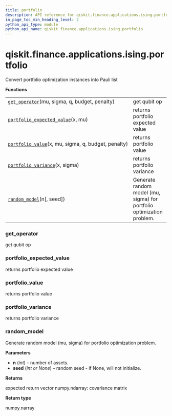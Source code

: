 ```yaml
---
title: portfolio
description: API reference for qiskit.finance.applications.ising.portfolio
in_page_toc_min_heading_level: 2
python_api_type: module
python_api_name: qiskit.finance.applications.ising.portfolio
---
```


<span id="module-qiskit.finance.applications.ising.portfolio" />

<span id="qiskit-finance-applications-ising-portfolio" />

# qiskit.finance.applications.ising.portfolio

Convert portfolio optimization instances into Pauli list

**Functions**

|                                                                                                                                                                                   |                                                                       |
| --------------------------------------------------------------------------------------------------------------------------------------------------------------------------------- | --------------------------------------------------------------------- |
| [`get_operator`](#qiskit.finance.applications.ising.portfolio.get_operator "qiskit.finance.applications.ising.portfolio.get_operator")(mu, sigma, q, budget, penalty)             | get qubit op                                                          |
| [`portfolio_expected_value`](#qiskit.finance.applications.ising.portfolio.portfolio_expected_value "qiskit.finance.applications.ising.portfolio.portfolio_expected_value")(x, mu) | returns portfolio expected value                                      |
| [`portfolio_value`](#qiskit.finance.applications.ising.portfolio.portfolio_value "qiskit.finance.applications.ising.portfolio.portfolio_value")(x, mu, sigma, q, budget, penalty) | returns portfolio value                                               |
| [`portfolio_variance`](#qiskit.finance.applications.ising.portfolio.portfolio_variance "qiskit.finance.applications.ising.portfolio.portfolio_variance")(x, sigma)                | returns portfolio variance                                            |
| [`random_model`](#qiskit.finance.applications.ising.portfolio.random_model "qiskit.finance.applications.ising.portfolio.random_model")(n\[, seed])                                | Generate random model (mu, sigma) for portfolio optimization problem. |

### get\_operator

<Function id="qiskit.finance.applications.ising.portfolio.get_operator" name="get_operator" github="https://github.com/qiskit-community/qiskit-aqua/tree/stable/0.8/qiskit/finance/applications/ising/portfolio.py" signature="get_operator(mu, sigma, q, budget, penalty)">
  get qubit op
</Function>

### portfolio\_expected\_value

<Function id="qiskit.finance.applications.ising.portfolio.portfolio_expected_value" name="portfolio_expected_value" github="https://github.com/qiskit-community/qiskit-aqua/tree/stable/0.8/qiskit/finance/applications/ising/portfolio.py" signature="portfolio_expected_value(x, mu)">
  returns portfolio expected value
</Function>

### portfolio\_value

<Function id="qiskit.finance.applications.ising.portfolio.portfolio_value" name="portfolio_value" github="https://github.com/qiskit-community/qiskit-aqua/tree/stable/0.8/qiskit/finance/applications/ising/portfolio.py" signature="portfolio_value(x, mu, sigma, q, budget, penalty)">
  returns portfolio value
</Function>

### portfolio\_variance

<Function id="qiskit.finance.applications.ising.portfolio.portfolio_variance" name="portfolio_variance" github="https://github.com/qiskit-community/qiskit-aqua/tree/stable/0.8/qiskit/finance/applications/ising/portfolio.py" signature="portfolio_variance(x, sigma)">
  returns portfolio variance
</Function>

### random\_model

<Function id="qiskit.finance.applications.ising.portfolio.random_model" name="random_model" github="https://github.com/qiskit-community/qiskit-aqua/tree/stable/0.8/qiskit/finance/applications/ising/portfolio.py" signature="random_model(n, seed=None)">
  Generate random model (mu, sigma) for portfolio optimization problem.

  **Parameters**

  *   **n** (*int*) – number of assets.
  *   **seed** (*int or None*) – random seed - if None, will not initialize.

  **Returns**

  expected return vector numpy.ndarray: covariance matrix

  **Return type**

  numpy.narray
</Function>

